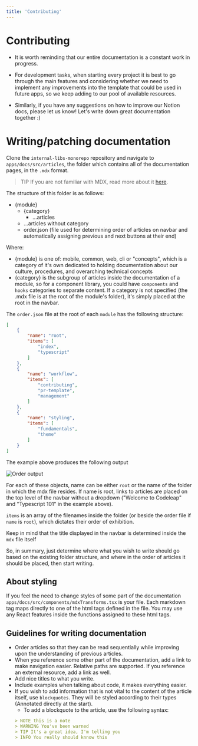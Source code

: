 ```yaml
---
title: 'Contributing'
---
```


# Contributing

- It is worth reminding that our entire documentation is a constant work in progress.

- For development tasks, when starting every project it is best to go through the main features and considering whether we need to implement any improvements into the template that could be used in future apps, so we keep adding to our pool of available resources.

- Similarly, if you have any suggestions on how to improve our Notion docs, please let us know! Let's write down great documentation together :)

# Writing/patching documentation

Clone the `internal-libs-monorepo` repository and navigate to `apps/docs/src/articles`, the folder which contains all of the documentation pages, in the `.mdx` format.

> TIP If you are not familiar with MDX, read more about it [here](https://mdxjs.com/docs/what-is-mdx/).

The structure of this folder is as follows:

- {module}
    - {category}
        - ...articles
    - ...articles without category
    - order.json (file used for determining order of articles on navbar and automatically assigning previous and next buttons at their end)

Where:

- {module} is one of: mobile, common, web, cli or "concepts", which is a category of it's own dedicated to holding documentation about our culture, procedures, and overarching technical concepts
- {category} is the subgroup of articles inside the documentation of a module, so for a component library, you could have `components` and `hooks` categories to separate content. If a category is not specified (the .mdx file is at the root of the module's folder), it's simply placed at the root in the navbar.

The `order.json` file at the root of each `module` has the following structure:
```json
[
    {
        "name": "root",
        "items": [
            "index",
            "typescript"
        ]
    },
    {
        "name": "workflow",
        "items": [
            "contributing",
            "pr-template",
            "management"
        ]
    },
    {
        "name": "styling",
        "items": [
            "fundamentals",
            "theme"
        ]
    }
]
```

The example above produces the following output

![Order output](order_json_output.png)

For each of these objects, name can be either `root` or the name of the folder in which the mdx file resides. If name is root, links to articles are placed on the top level of the navbar without a dropdown ("Welcome to Codeleap" and "Typescript 101" in the example above). 

`items` is an array of the filenames inside the folder (or beside the order file if `name` is `root`), which dictates their order of exhibition.

Keep in mind that the title displayed in the navbar is determined inside the `mdx` file itself

So, in summary, just determine where what you wish to write should go based on the existing folder structure, and where in the order of articles it should be placed, then start writing.

## About styling

If you feel the need to change styles of some part of the documentation `apps/docs/src/components/mdxTransforms.tsx` is your file. Each markdown tag maps directly to one of the html tags defined in the file. You may use any React features inside the functions assigned to these html tags.

## Guidelines for writing documentation

- Order articles so that they can be read sequentially while improving upon the understanding of previous articles.
- When you reference some other part of the documentation, add a link to make navigation easier. Relative paths are supported. If you reference an external resource, add a link as well.
- Add nice titles to what you write.
- Include examples when talking about code, it makes everything easier.
- If you wish to add information that is not vital to the content of the article itself, use `blockquotes`. They will be styled according to their types (Annotated directly at the start).
    - To add a blockquote to the article, use the following syntax: 
    ```markdown
    > NOTE this is a note
    > WARNING You've been warned 
    > TIP It's a great idea, I'm telling you
    > INFO You really should knnow this
    ```

